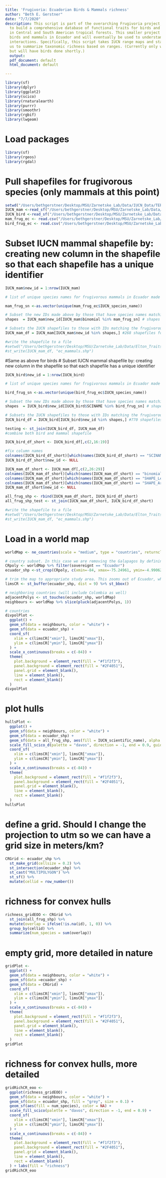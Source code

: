 ```yaml
---
title: 'Frugivoria: Ecuadorian Birds & Mammals richness'
author: "Beth E. Gerstner"
date: "7/7/2020"
description: This script is part of the overarching Frugivoria project, which aims
  to build a comprehensive database of functional traits for birds and mammals (frugivores)
  in Central and South American tropical forests. This smaller project focuses on
  birds and mammals in Ecuador and will eventually be used to understand plant/animal
  interactions. Specifically, this script takes IUCN range maps and stacks them, allowing
  us to summarize taxonomic richness based on ranges. (Currently only works with mammals,
  but will have birds done shortly.)
  output:
  pdf_document: default
  html_document: default

---
```

```r
library(sf)
library(dplyr)
library(ggplot2)
library(scico)
library(rnaturalearth)
library(purrr)
library(smoothr)
library(rgbif)
library(lwgeom)
```

# Load packages
```r
library(sf)
library(rgeos)
library(rgdal)
```

# Pull shapefiles for frugivorous species (only mammals at this point)
```r
setwd("/Users/bethgerstner/Desktop/MSU/Zarnetske_Lab/Data/IUCN_Data/TERRESTRIAL_MAMMALS/TERRESTRIAL_MAMMALS_1")
IUCN_mam <-read_sf("/Users/bethgerstner/Desktop/MSU/Zarnetske_Lab/Data/IUCN_Data/TERRESTRIAL_MAMMALS_2/TERRESTRIAL_MAMMALS.shp")
IUCN_bird <-read_sf("/Users/bethgerstner/Desktop/MSU/Zarnetske_Lab/Data/IUCN_Data/BOTW/BOTW_shapefile/All_Species.shp")
mam_frug_ec <- read.csv("/Users/bethgerstner/Desktop/MSU/Zarnetske_Lab/Data/Elton_Traits_birds_mammals/Ecuador_species/mam_frug_ec.csv")
bird_frug_ec <- read.csv("/Users/bethgerstner/Desktop/MSU/Zarnetske_Lab/Data/Elton_Traits_birds_mammals/Ecuador_species/bird_frug_ec.csv")

```

# Subset IUCN mammal shapefile by: creating new column in the shapefile so that each shapefile has a unique identifier 
```r
IUCN_mam$new_id = 1:nrow(IUCN_mam)

# list of unique species names for frugivorous mammals in Ecuador made above

mam_frug_sn <-as.vector(unique(mam_frug_ec$IUCN_species_name))

# Subset the new IDs made above by those that have species names matching the frugivorous subset
shapes  = IUCN_mam$new_id[IUCN_mam$binomial %in% mam_frug_sn] # shapes = ID numbers for subset

# Subsets the IUCN shapefiles to those with IDs matching the frugivorous subset
IUCN_mam_df = IUCN_mam[IUCN_mam$new_id %in% shapes,] #268 shapefiles for species list (209 species)

#write the shapefile to a file
#setwd("/Users/bethgerstner/Desktop/MSU/Zarnetske_Lab/Data/Elton_Traits_birds_mammals/mx_species")
#st_write(IUCN_mam_df, "ec_mammals.shp")
```

#Same as above for birds
# Subset IUCN mammal shapefile by: creating new column in the shapefile so that each shapefile has a unique identifier 
```r
IUCN_bird$new_id = 1:nrow(IUCN_bird)

# list of unique species names for frugivorous mammals in Ecuador made above

bird_frug_sn <-as.vector(unique(bird_frug_ec$IUCN_species_name))

# Subset the new IDs made above by those that have species names matching the frugivorous subset
shapes  = IUCN_bird$new_id[IUCN_bird$SCINAME %in% bird_frug_sn] # shapes = ID numbers for subset

# Subsets the IUCN shapefiles to those with IDs matching the frugivorous subset
IUCN_bird_df = IUCN_bird[IUCN_bird$new_id %in% shapes,] #770 shapefiles for species list (463 species)

testing <- st_join(IUCN_bird_df, IUCN_mam_df)
#combine both bird and mammal shapefile 

IUCN_bird_df_short <- IUCN_bird_df[,c(2,16:19)]

#fix column names
colnames(IUCN_bird_df_short)[which(names(IUCN_bird_df_short) == "SCINAME")] <- "IUCN_scientific_name"
IUCN_bird_df_short$new_id <- NULL

IUCN_mam_df_short <- IUCN_mam_df[,c(2,26:29)]
colnames(IUCN_mam_df_short)[which(names(IUCN_mam_df_short) == "binomial")] <- "IUCN_scientific_name"
colnames(IUCN_mam_df_short)[which(names(IUCN_mam_df_short) == "SHAPE_Leng")] <- "Shape_Leng"
colnames(IUCN_mam_df_short)[which(names(IUCN_mam_df_short) == "SHAPE_Area")] <- "Shape_Area"
IUCN_mam_df_short$new_id <- NULL

all_frug_shp <- rbind(IUCN_mam_df_short, IUCN_bird_df_short)
all_frug_shp_test <- st_join(IUCN_mam_df_short, IUCN_bird_df_short)

#write the shapefile to a file
#setwd("/Users/bethgerstner/Desktop/MSU/Zarnetske_Lab/Data/Elton_Traits_birds_mammals/mx_species")
#st_write(IUCN_mam_df, "ec_mammals.shp")
```

# Load in a world map
```r
worldMap <- ne_countries(scale = "medium", type = "countries", returnclass = "sf")

# country subset. In this case we are removing the Galapagos by defining the bounding box around the Ecuador polygon.
CRpoly <- worldMap %>% filter(sovereignt == "Ecuador")
ecuador_shp <-st_crop(CRpoly, c(xmin=-84, xmax=-75.24961, ymin=-4.990625, ymax=1.455371))
```

```r
# trim the map to appropriate study area. This zooms out of Ecuador, which will be easier for visualization down the line.
limsCR <- st_buffer(ecuador_shp, dist = 9) %>% st_bbox()

# neighboring countries (will include Colombia as well)
adjacentPolys <- st_touches(ecuador_shp, worldMap)
neighbours <- worldMap %>% slice(pluck(adjacentPolys, 1))

# countries
divpolPlot <-
  ggplot() +
  geom_sf(data = neighbours, color = "white") +
  geom_sf(data = ecuador_shp) +
  coord_sf(
    xlim = c(limsCR["xmin"], limsCR["xmax"]),
    ylim = c(limsCR["ymin"], limsCR["ymax"])
  ) +
  scale_x_continuous(breaks = c(-84)) +
  theme(
    plot.background = element_rect(fill = "#f1f2f3"),
    panel.background = element_rect(fill = "#2F4051"),
    panel.grid = element_blank(),
    line = element_blank(),
    rect = element_blank()
  )
divpolPlot
```
# plot hulls
```r
hullsPlot <-
  ggplot() +
  geom_sf(data = neighbours, color = "white") +
  geom_sf(data = ecuador_shp) +
  geom_sf(data = all_frug_shp, aes(fill = IUCN_scientific_name), alpha = 0.7) +
  scale_fill_scico_d(palette = "davos", direction = -1, end = 0.9, guide = FALSE) +
  coord_sf(
    xlim = c(limsCR["xmin"], limsCR["xmax"]),
    ylim = c(limsCR["ymin"], limsCR["ymax"])
  ) +
  scale_x_continuous(breaks = c(-84)) +
  theme(
    plot.background = element_rect(fill = "#f1f2f3"),
    panel.background = element_rect(fill = "#2F4051"),
    panel.grid = element_blank(),
    line = element_blank(),
    rect = element_blank()
  )
hullsPlot
```

# define a grid. Should I change the projection to utm so we can have a grid size in meters/km?
```r
CRGrid <- ecuador_shp %>%
  st_make_grid(cellsize = 0.2) %>%
  st_intersection(ecuador_shp) %>%
  st_cast("MULTIPOLYGON") %>%
  st_sf() %>%
  mutate(cellid = row_number())
```

# richness for convex hulls
```r
richness_gridEOO <- CRGrid %>%
  st_join(all_frug_shp) %>%
  mutate(overlap = ifelse(!is.na(id), 1, 0)) %>%
  group_by(cellid) %>%
  summarize(num_species = sum(overlap))
```
# empty grid, more detailed in nature
```r
gridPlot <-
  ggplot() +
  geom_sf(data = neighbours, color = "white") +
  geom_sf(data =ecuador_shp) +
  geom_sf(data = CRGrid) +
  coord_sf(
    xlim = c(limsCR["xmin"], limsCR["xmax"]),
    ylim = c(limsCR["ymin"], limsCR["ymax"])
  ) +
  scale_x_continuous(breaks = c(-84)) +
  theme(
    plot.background = element_rect(fill = "#f1f2f3"),
    panel.background = element_rect(fill = "#2F4051"),
    panel.grid = element_blank(),
    line = element_blank(),
    rect = element_blank()
  )
gridPlot
```


# richness for convex hulls, more detailed
```r
gridRichCR_eoo <-
  ggplot(richness_gridEOO) +
  geom_sf(data = neighbours, color = "white") +
  geom_sf(data = ecuador_shp, fill = "grey", size = 0.1) +
  geom_sf(aes(fill = num_species), color = NA) +
  scale_fill_scico(palette = "davos", direction = -1, end = 0.9) +
  coord_sf(
    xlim = c(limsCR["xmin"], limsCR["xmax"]),
    ylim = c(limsCR["ymin"], limsCR["ymax"])
  ) +
  scale_x_continuous(breaks = c(-84)) +
  theme(
    plot.background = element_rect(fill = "#f1f2f3"),
    panel.background = element_rect(fill = "#2F4051"),
    panel.grid = element_blank(),
    line = element_blank(),
    rect = element_blank()
  ) + labs(fill = "richness")
gridRichCR_eoo
```
